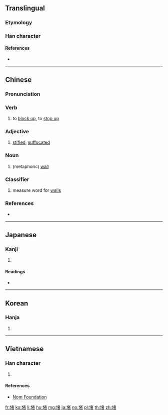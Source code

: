 ==Translingual==

===Etymology===
{{Han compound|土|者|c1=s|c2=p|ls=psc}}

===Han character===
{{Han char|rn=32|rad=土|as=08|sn=11|four=44160|canj=GJKA|ids=⿰土者}}

====References====
* {{Han ref|kx=0234.090|dkj=05279|dj=0472.030|hdz=10448.070|uh=5835|ud=22581|bh=B0F4|bd=45300}}

----

==Chinese==
{{zh-forms}}

===Pronunciation===
{{zh-pron
|m=dǔ,zhě |ma=Zh-du.ogg
|c=dou2,ze2
|h=pfs=tù
|md=
|mn=tó͘
|w=
|mc=y
|oc=y
|cat=v,a,n,cls
}}

===Verb===
{{zh-verb}}

# to [[block up]], to [[stop up]]

===Adjective===
{{zh-adj}}

# [[stifled]], [[suffocated]]

===Noun===
{{zh-noun}}

# (metaphoric) [[wall]]
#: {{zh-usex|觀者 如 堵|a wall of spectators}}

===Classifier===
{{zh-cls}}

# measure word for [[wall]]s

===References===
* {{cite-web
|url=http://www.mdbg.net/chindict/chindict.php?page=worddict&wdrst=0&wdqb=堵
|title=堵
|work=MDBG English to Chinese dictionary ( Based on CC-CEDICT )
|language=Mandarin/English
|accessdate=2014-03-14}}

----

==Japanese==

===Kanji===
{{ja-kanji|grade=|rs=土09}}

# {{defn|lang=ja|sort=土09}}

====Readings====
* {{ja-readings|on=[[と]] (to)|kun=[[かき]] (kaki)}}

----

==Korean==

===Hanja===
{{ko-hanja|hangeul=도|rv=do|mr=to}}

# {{defn|lang=ko|sort=土09}}

----

==Vietnamese==

===Han character===
{{vi-hantu|[[đổ]]|rs=土09}}

# {{defn|lang=vi|sort=土09}}

====References====
* [http://nomfoundation.org/common/nom_details.php?codepoint=5835 Nom Foundation]

[[fr:堵]]
[[ko:堵]]
[[li:堵]]
[[hu:堵]]
[[mg:堵]]
[[ja:堵]]
[[no:堵]]
[[pl:堵]]
[[th:堵]]
[[zh:堵]]